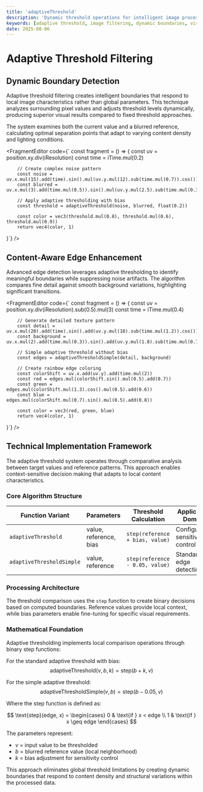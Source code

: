 ```yaml
---
title: 'adaptiveThreshold'
description: 'Dynamic threshold operations for intelligent image processing and visual effect creation'
keywords: [adaptive threshold, image filtering, dynamic boundaries, visual processing, threshold detection]
date: 2025-08-06
---
```



# Adaptive Threshold Filtering

## Dynamic Boundary Detection

Adaptive threshold filtering creates intelligent boundaries that respond to local image characteristics rather than global parameters. This technique analyzes surrounding pixel values and adjusts threshold levels dynamically, producing superior visual results compared to fixed threshold approaches.

The system examines both the current value and a blurred reference, calculating optimal separation points that adapt to varying content density and lighting conditions.

<FragmentEditor
        code={`
const fragment = () => {
        const uv = position.xy.div(iResolution)
        const time = iTime.mul(0.2)

        // Create complex noise pattern
        const noise = uv.x.mul(15).add(time).sin().mul(uv.y.mul(12).sub(time.mul(0.7)).cos())
        const blurred = uv.x.mul(3).add(time.mul(0.5)).sin().mul(uv.y.mul(2.5).sub(time.mul(0.3)).cos())

        // Apply adaptive thresholding with bias
        const threshold = adaptiveThreshold(noise, blurred, float(0.2))

        const color = vec3(threshold.mul(0.8), threshold.mul(0.6), threshold.mul(0.9))
        return vec4(color, 1)

}`}
/>

## Content-Aware Edge Enhancement

Advanced edge detection leverages adaptive thresholding to identify meaningful boundaries while suppressing noise artifacts. The algorithm compares fine detail against smooth background variations, highlighting significant transitions.

<FragmentEditor
        code={`
const fragment = () => {
        const uv = position.xy.div(iResolution).sub(0.5).mul(3)
        const time = iTime.mul(0.4)

        // Generate detailed texture pattern
        const detail = uv.x.mul(20).add(time).sin().add(uv.y.mul(18).sub(time.mul(1.2)).cos())
        const background = uv.x.mul(2).add(time.mul(0.3)).sin().add(uv.y.mul(1.8).sub(time.mul(0.7)).cos())

        // Simple adaptive threshold without bias
        const edges = adaptiveThresholdSimple(detail, background)

        // Create rainbow edge coloring
        const colorShift = uv.x.add(uv.y).add(time.mul(2))
        const red = edges.mul(colorShift.sin().mul(0.5).add(0.7))
        const green = edges.mul(colorShift.mul(1.3).cos().mul(0.5).add(0.6))
        const blue = edges.mul(colorShift.mul(0.7).sin().mul(0.5).add(0.8))

        const color = vec3(red, green, blue)
        return vec4(color, 1)

}`}
/>

## Technical Implementation Framework

The adaptive threshold system operates through comparative analysis between target values and reference patterns. This approach enables context-sensitive decision making that adapts to local content characteristics.

### Core Algorithm Structure

| Function Variant          | Parameters             | Threshold Calculation           | Application Domain               |
| ------------------------- | ---------------------- | ------------------------------- | -------------------------------- |
| `adaptiveThreshold`       | value, reference, bias | `step(reference + bias, value)` | Configurable sensitivity control |
| `adaptiveThresholdSimple` | value, reference       | `step(reference - 0.05, value)` | Standard edge detection          |

### Processing Architecture

The threshold comparison uses the `step` function to create binary decisions based on computed boundaries. Reference values provide local context, while bias parameters enable fine-tuning for specific visual requirements.

### Mathematical Foundation

Adaptive thresholding implements local comparison operations through binary step functions:

For the standard adaptive threshold with bias:
$$\text{adaptiveThreshold}(v, b, k) = \text{step}(b + k, v)$$

For the simple adaptive threshold:
$$\text{adaptiveThresholdSimple}(v, b) = \text{step}(b - 0.05, v)$$

Where the step function is defined as:

$$
\text{step}(edge, x) = \begin{cases}
0 & \text{if } x < edge \\
1 & \text{if } x \geq edge
\end{cases}
$$

The parameters represent:

- $v$ = input value to be thresholded
- $b$ = blurred reference value (local neighborhood)
- $k$ = bias adjustment for sensitivity control

This approach eliminates global threshold limitations by creating dynamic boundaries that respond to content density and structural variations within the processed data.
